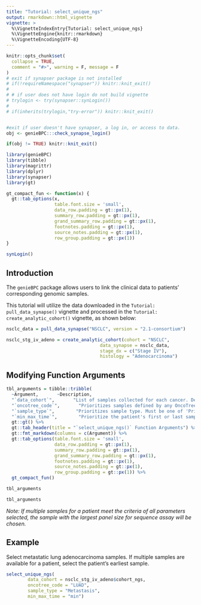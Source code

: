 ```yaml
---
title: "Tutorial: select_unique_ngs"
output: rmarkdown::html_vignette
vignette: >
  %\VignetteIndexEntry{Tutorial: select_unique_ngs}
  %\VignetteEngine{knitr::rmarkdown}
  %\VignetteEncoding{UTF-8}
---
```


```r
knitr::opts_chunk$set(
  collapse = TRUE,
  comment = "#>", warning = F, message = F
)
# exit if synapser package is not installed
# if(!requireNamespace("synapser")) knitr::knit_exit()
# 
# # if user does not have login do not build vignette
# trylogin <- try(synapser::synLogin())
# 
# if(inherits(trylogin,"try-error")) knitr::knit_exit()


#exit if user doesn't have synapser, a log in, or access to data. 
obj <- genieBPC:::check_synapse_login()

if(obj != TRUE) knitr::knit_exit()

```

```r
library(genieBPC)
library(tibble)
library(magrittr)
library(dplyr)
library(synapser)
library(gt)

gt_compact_fun <- function(x) {
  gt::tab_options(x, 
                  table.font.size = 'small',
                  data_row.padding = gt::px(1),
                  summary_row.padding = gt::px(1),
                  grand_summary_row.padding = gt::px(1),
                  footnotes.padding = gt::px(1),
                  source_notes.padding = gt::px(1),
                  row_group.padding = gt::px(1))
}

synLogin()
```


## Introduction

The `genieBPC` package allows users to link the clinical data to patients' corresponding genomic samples. 

This tutorial will utilize the data downloaded in the `Tutorial: pull_data_synapse()` vignette and processed in the `Tutorial: create_analytic_cohort()` vignette, as shown below:

```r
nsclc_data = pull_data_synapse("NSCLC", version = "2.1-consortium")

nsclc_stg_iv_adeno = create_analytic_cohort(cohort = "NSCLC",
                                   data_synapse = nsclc_data,
                                   stage_dx = c("Stage IV"),
                                   histology = "Adenocarcinoma")
```


## Modifying Function Arguments


```r
tbl_arguments = tibble::tribble(
  ~Argument,       ~Description,
  "`data_cohort`",       "List of samples collected for each cancer. Defined by ‘cohort_ngs’ object returned by create_analytic_cohort() function. Only required parameter for this function.",
  "`oncotree_code`",       "Prioritizes samples defined by any OncoTree code value (e.g.: “LUAD”, “CRC”). Default is NULL.",
  "`sample_type`",        "Prioritizes sample type. Must be one of 'Primary' or 'Metastatic'. Default is NULL.",
  "`min_max_time`",        "Prioritize the patient's first or last sample recorded, if multiple are available. Can take values 'min' or 'max'. Default is NULL.") %>%
  gt::gt() %>%
  gt::tab_header(title = "`select_unique_ngs()` Function Arguments") %>% 
  gt::fmt_markdown(columns = c(Argument)) %>%
  gt::tab_options(table.font.size = 'small',
                  data_row.padding = gt::px(1),
                  summary_row.padding = gt::px(1),
                  grand_summary_row.padding = gt::px(1),
                  footnotes.padding = gt::px(1),
                  source_notes.padding = gt::px(1),
                  row_group.padding = gt::px(1)) %>%
  gt_compact_fun()

tbl_arguments
```


```r
tbl_arguments
```


*Note: If multiple samples for a patient meet the criteria of all parameters selected, the sample with the largest panel size for sequence assay will be chosen.*

## Example

Select metastatic lung adenocarcinoma samples. If multiple samples are available for a patient, select the patient's earliest sample.

```r
select_unique_ngs(
		data_cohort = nsclc_stg_iv_adeno$cohort_ngs,
		oncotree_code = "LUAD",
		sample_type = "Metastasis",
		min_max_time = "min")
```

